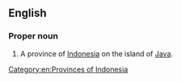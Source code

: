 ==English==
{{wikipedia}}

===Proper noun===
{{en-proper noun|head=[[central|Central]] [[Java]]}}

# A province of [[Indonesia]] on the island of [[Java]].

[[Category:en:Provinces of Indonesia]]